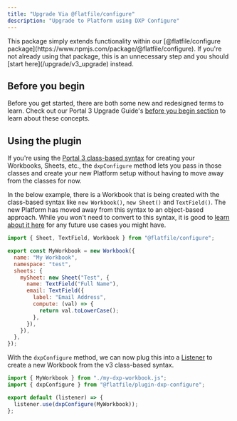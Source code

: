 ```yaml
---
title: "Upgrade Via @flatfile/configure"
description: "Upgrade to Platform using DXP Configure"
---
```


<Warning>
  This package simply extends functionality within our [@flatfile/configure
  package](https://www.npmjs.com/package/@flatfile/configure). If you're not
  already using that package, this is an unnecessary step and you should [start
  here](/upgrade/v3_upgrade) instead.
</Warning>

## Before you begin

Before you get started, there are both some new and redesigned terms to learn.
Check out our Portal 3 Upgrade Guide's
[before you begin section](/upgrade/v3_upgrade#before-you-begin) to learn about
these concepts.

## Using the plugin

If you're using the
[Portal 3 class-based syntax](https://flatfile.com/versioned-docs/3.0/guides/workbooks/)
for creating your Workbooks, Sheets, etc., the `dxpConfigure` method lets you
pass in those classes and create your new Platform setup without having to move
away from the classes for now.

In the below example, there is a Workbook that is being created with the
class-based syntax like `new Workbook()`, `new Sheet()` and `TextField()`. The
new Platform has moved away from this syntax to an object-based approach. While
you won't need to convert to this syntax, it is good to
[learn about it here](/upgrade/v3_upgrade#fields-data-types-and-the-new-way-to-create-them)
for any future use cases you might have.

```js my-dxp-workbook.js
import { Sheet, TextField, Workbook } from "@flatfile/configure";

export const MyWorkbook = new Workbook({
  name: "My Workbook",
  namespace: "test",
  sheets: {
    mySheet: new Sheet("Test", {
      name: TextField("Full Name"),
      email: TextField({
        label: "Email Address",
        compute: (val) => {
          return val.toLowerCase();
        },
      }),
    }),
  },
});
```

With the `dxpConfigure` method, we can now plug this into a
[Listener](/learning-center/tutorials/projects/meet-the-listener) to create a new Workbook from the v3
class-based syntax.

```js listener.js
import { MyWorkbook } from "./my-dxp-workbook.js";
import { dxpConfigure } from "@flatfile/plugin-dxp-configure";

export default (listener) => {
  listener.use(dxpConfigure(MyWorkbook));
};
```
